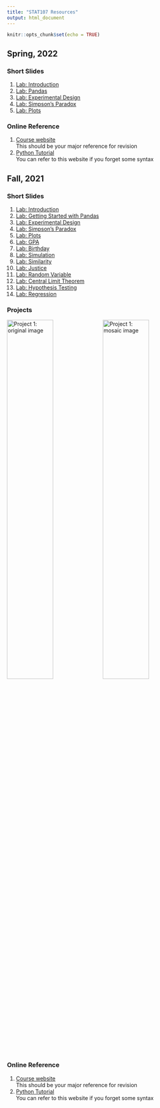 ```yaml
---
title: "STAT107 Resources"
output: html_document
---
```


```r
knitr::opts_chunk$set(echo = TRUE)
```

## Spring, 2022

### Short Slides
1. [Lab: Introduction](2022S/01_intro.pdf)  
2. [Lab: Pandas](2022S/02_pandas.pdf)  
3. [Lab: Experimental Design](2022S/03_exp_design.pdf)  
4. [Lab: Simpson's Paradox](2022S/04_simpsons_paradox.pdf)  
5. [Lab: Plots](2022S/05_plots.pdf)  

### Online Reference
1. [Course website](https://discovery.cs.illinois.edu/stat107-sp22/)  
This should be your major reference for revision  
2. [Python Tutorial](https://www.w3schools.com/PYTHON/)  
You can refer to this website if you forget some syntax  

## Fall, 2021

### Short Slides
1. [Lab: Introduction](2021F/slide_intro.pdf)  
2. [Lab: Getting Started with Pandas](2021F/slide_pandas.pdf)  
3. [Lab: Experimental Design](2021F/slide_exp_design.pdf)  
4. [Lab: Simpson's Paradox](2021F/slide_simpsons_paradox.pdf)  
5. [Lab: Plots](2021F/slide_plots.pdf)  
6. [Lab: GPA](2021F/slide_gpa.pdf)  
7. [Lab: Birthday](2021F/slide_birthday.pdf)  
8. [Lab: Simulation](2021F/slide_simulation.pdf)  
9. [Lab: Similarity](2021F/slide_similarity.pdf)  
10. [Lab: Justice](2021F/slide_justice.pdf)  
11. [Lab: Random Variable](2021F/slide_random-variable.pdf)  
12. [Lab: Central Limit Theorem](2021F/slide_clt.pdf)  
13. [Lab: Hypothesis Testing](2021F/slide_hypothesis-tests.pdf)  
14. [Lab: Regression](2021F/slide_regression.pdf)  

### Projects
![Project 1: original image](2021F/bond.jpg){width=49%}
![Project 1: mosaic image](2021F/mosaic-web.jpg){width=49%}

### Online Reference
1. [Course website](https://discovery.cs.illinois.edu/stat107-fa21/)  
This should be your major reference for revision  
2. [Python Tutorial](https://www.w3schools.com/PYTHON/)  
You can refer to this website if you forget some syntax  